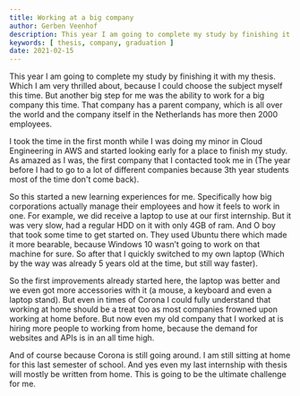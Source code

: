 ```yaml
---
title: Working at a big company
author: Gerben Veenhof
description: This year I am going to complete my study by finishing it with my thesis. Which I am very thrilled about, because I could choose the subject myself this time.
keywords: [ thesis, company, graduation ]
date: 2021-02-15
---
```


This year I am going to complete my study by finishing it with my thesis. Which I am very thrilled about, because I could choose the subject myself this time.
But another big step for me was the ability to work for a big company this time. That company has a parent company, which is all over the world and the company itself in the Netherlands has more then 2000 employees.

I took the time in the first month while I was doing my minor in Cloud Engineering in AWS and started looking early for a place to finish my study.
As amazed as I was, the first company that I contacted took me in (The year before I had to go to a lot of different companies because 3th year students most of the time don't come back).

So this started a new learning experiences for me. Specifically how big corporations actually manage their employees and how it feels to work in one.
For example, we did receive a laptop to use at our first internship. But it was very slow, had a regular HDD on it with only 4GB of ram. And O boy that took some time to get started on. They used Ubuntu there which made it more bearable, because Windows 10 wasn’t going to work on that machine for sure. So after that I quickly switched to my own laptop (Which by the way was already 5 years old at the time, but still way faster).

So the first improvements already started here, the laptop was better and we even got more accessories with it (a mouse, a keyboard and even a laptop stand).
But even in times of Corona I could fully understand that working at home should be a treat too as most companies frowned upon working at home before. But now even my old company that I worked at is hiring more people to working from home, because the demand for websites and APIs is in an all time high.

And of course because Corona is still going around. I am still sitting at home for this last semester of school. And yes even my last internship with thesis will mostly be written from home. This is going to be the ultimate challenge for me.
